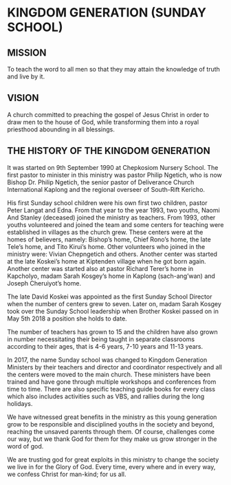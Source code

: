 # KINGDOM GENERATION (SUNDAY SCHOOL)

## MISSION

To teach the word to all men so that they may attain the knowledge of truth and live by it.

## VISION

A church committed to preaching the gospel of Jesus Christ in order to draw men to the house of God, while transforming them into a royal priesthood abounding in all blessings.

## THE HISTORY OF THE KINGDOM GENERATION

It was started on 9th September 1990 at Chepkosiom Nursery School. The first pastor to minister in this ministry was pastor Philip Ngetich, who is now Bishop Dr. Philip Ngetich, the senior pastor of Deliverance Church International Kaplong and the regional overseer of South-Rift Kericho.

His first Sunday school children were his own first two children, pastor Peter Langat and Edna. From that year to the year 1993, two youths, Naomi And Stanley (deceased) joined the ministry as teachers. From 1993, other youths volunteered and joined the team and some centers for teaching were established in villages as the church grew. These centers were at the homes of believers, namely: Bishop’s home, Chief Rono’s home, the late Tele’s home, and Tito Kirui’s home. Other volunteers who joined in the ministry were: Vivian Chepngetich and others. Another center was started at the late Koskei’s home at Kiptenden village when he got born again. Another center was started also at pastor Richard Terer’s home in Kapcholyo, madam Sarah Kosgey’s home in Kaplong (sach-ang’wan) and Joseph Cheruiyot’s home.

The late David Koskei was appointed as the first Sunday School Director when the number of centers grew to seven. Later on, madam Sarah Kosgey took over the Sunday School leadership when Brother Koskei passed on in May 5th 2018 a position she holds to date.

The number of teachers has grown to 15 and the children have also grown in number necessitating their being taught in separate classrooms according to their ages, that is 4-6 years, 7-10 years and 11-13 years.

In 2017, the name Sunday school was changed to Kingdom Generation Ministers by their teachers and director and coordinator respectively and all the centers were moved to the main church. These ministers have been trained and have gone through multiple workshops and conferences from time to time. There are also specific teaching guide books for every class which also includes activities such as VBS, and rallies during the long holidays.

We have witnessed great benefits in the ministry as this young generation grow to be responsible and disciplined youths in the society and beyond, reaching the unsaved parents through them. Of course, challenges come our way, but we thank God for them for they make us grow stronger in the word of god.

We are trusting god for great exploits in this ministry to change the society we live in for the Glory of God. Every time, every where and in every way, we confess Christ for man-kind; for us all.
